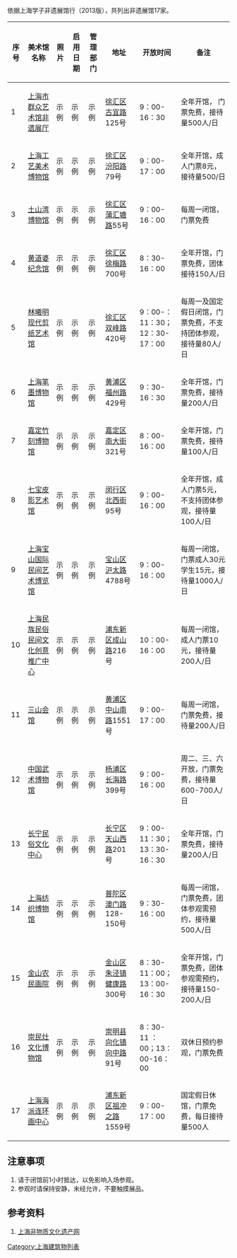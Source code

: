 {{多個問題|
{{Orphan|time=2016-12-20T11:30:22+00:00}}
{{refimprove|time=2013-08-07T11:12:43+00:00}}
{{expand|time=2013-08-07T11:12:43+00:00}}
}}
依据上海学子非遗展馆行（2013版），共列出非遗展馆17家。

{| class="wikitable sortable"
|-
! 序号 !! 美术馆名称 !! 照片 !! 启用日期 !! 管理部门 !! 地址 !! 开放时间 !! 备注
|-
| 1 || [[上海市群众艺术馆非遗展厅|上海市群众艺术馆非遗展厅]] || 示例 || 示例 || 示例 || [[徐汇区|徐汇区]][[古宜路|古宜路]]125号 || 9：00-16：30 || 全年开馆， 门票免费，接待量500人/日
|-
| 2 || [[上海工艺美术博物馆|上海工艺美术博物馆]] || 示例 || 示例 || 示例 || [[徐汇区|徐汇区]][[汾阳路|汾阳路]]79号 || 9：00-17：00 || 全年开馆，成人门票8元，接待量500/日
|-
| 3 || [[土山湾博物馆|土山湾博物馆]] || 示例 || 示例 || 示例 || [[徐汇区|徐汇区]][[蒲汇塘路|蒲汇塘路]]55号 || 9：00-16：00 || 每周一闭馆，门票免费
|-
| 4 || [[黄道婆纪念馆|黄道婆纪念馆]] || 示例 || 示例 || 示例 || [[徐汇区|徐汇区]][[徐梅路|徐梅路]]700号 || 8：30-16：00 || 全年开馆，门票免费，团体接待150人/日
|-
| 5 || [[林曦明现代剪纸艺术馆|林曦明现代剪纸艺术馆]] || 示例 || 示例 || 示例 || [[徐汇区|徐汇区]][[双峰路|双峰路]]420号 || 9：00-：11：30；12：30-17：00 || 每周一及国定假日闭馆，门票免费，不支持团体参观，接待量80人/日
|-
| 6 || [[上海笔墨博物馆|上海笔墨博物馆]] || 示例 || 示例 || 示例 || [[黄浦区|黄浦区]][[福州路|福州路]]429号 || 9：30-16：30 || 全年开馆，门票免费，接待量200人/日
|-
| 7 || [[嘉定竹刻博物馆|嘉定竹刻博物馆]] || 示例 || 示例 || 示例 || [[嘉定区|嘉定区]][[南大街|南大街]]321号 || 8：00-16：00 || 全年开馆，门票免费，接待量100人/日
|-
| 8 || [[七宝皮影艺术馆|七宝皮影艺术馆]] || 示例 || 示例 || 示例 || [[闵行区|闵行区]][[北西街|北西街]]95号 || 9：00-16：00 || 全年开馆，成人门票5元，不支持团体参观，接待量100人/日
|-
| 9 || [[上海宝山国际民间艺术博览馆|上海宝山国际民间艺术博览馆]] || 示例 || 示例 || 示例 || [[宝山区_(上海市)|宝山区]][[沪太路|沪太路]]4788号 || 9：00-16：00 ||每周一闭馆，门票成人30元学生15元，接待量1000人/日
|-
| 10 || [[上海民族民俗民间文化创意推广中心|上海民族民俗民间文化创意推广中心]] || 示例 || 示例 || 示例 || [[浦东新区|浦东新区]][[成山路|成山路]]216号 || 10：00-16：00 || 每周一闭馆，成人门票10元，接待量200人/日
|-
| 11 || [[三山会馆|三山会馆]] || 示例 || 示例 || 示例 || [[黄浦区|黄浦区]][[中山南路|中山南路]]1551号 || 9：00-17：00 || 每周一闭馆，门票免费，接待量200人/日
|-
| 12 || [[中国武术博物馆|中国武术博物馆]] || 示例 || 示例 || 示例 || [[杨浦区|杨浦区]][[长海路|长海路]]399号 || 9：00-16：00 || 周二、三、六开放，门票免费，接待量600-700人/日
|-
| 13 || [[长宁民俗文化中心|长宁民俗文化中心]] || 示例 || 示例 || 示例 || [[长宁区|长宁区]][[天山西路|天山西路]]201号 || 9：00-11：30；13：30-16：30 || 全年开馆，门票免费，接待量200人/日
|-
| 14 || [[上海纺织博物馆|上海纺织博物馆]] || 示例 || 示例 || 示例 || [[普陀区_(上海市)|普陀区]][[澳门路|澳门路]]128-150号 || 9：30-16：00 || 每周一闭馆，门票免费，团体参观需预约，接待量500人/日
|-
| 15 || [[金山农民画院|金山农民画院]] || 示例 || 示例 || 示例 || [[金山区_(上海市)|金山区]][[朱泾镇|朱泾镇]][[健康路|健康路]]300号 || 8：30-11：00；13：00-16：30 || 全年开馆，门票免费，团体参观需预约，接待量150-200人/日
|-
| 16 || [[崇民灶文化博物馆|崇民灶文化博物馆]] || 示例 || 示例 || 示例 || [[崇明县|崇明县]][[向化镇|向化镇]][[向中路|向中路]]91号 || 8：30-11 ：00；13：00-16：00|| 双休日预约参观，门票免费
|-
| 17 || [[上海海派连环画中心|上海海派连环画中心]] || 示例 || 示例 || 示例 || [[浦东新区|浦东新区]][[祖冲之路|祖冲之路]]1559号 || 9：00-17：00 || 国定假日休馆，门票免费，每日接待量500人
|}
== 注意事项 ==
#请于闭馆前1小时抵达，以免影响入场参观。
#参观时请保持安静，未经允许，不要触摸展品。

== 参考资料 ==
#[http://www.ichshanghai.cn/ 上海非物质文化遗产网]{{Wayback|url=http://www.ichshanghai.cn/ |date=20201023103752 }}

[[Category:上海建筑物列表|Category:上海建筑物列表]]